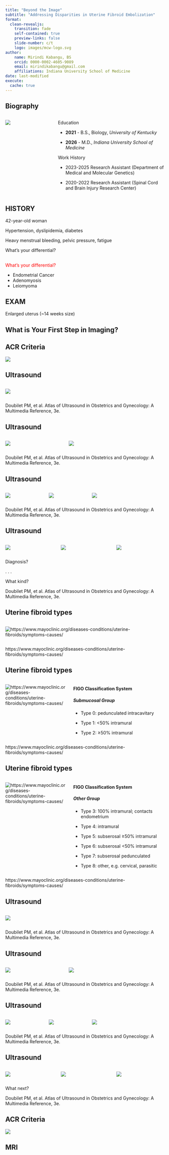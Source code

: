 ```yaml
---
title: "Beyond the Image"
subtitle: "Addressing Disparities in Uterine Fibroid Embolization"
format:
  clean-revealjs:
    transition: fade
    self-contained: true
    preview-links: false
    slide-number: c/t
    logo: images/mcw-logo.svg
author:
    name: Mirindi Kabangu, BS
    orcid: 0000-0002-4605-9089
    email: mirindikabangu@gmail.com
    affiliations: Indiana University School of Medicine
date: last-modified
execute: 
  cache: true
---
```


## Biography

:::::: normalfont
::::: columns
::: {.column width="30%"}
![](images/grad.jpg)
:::

::: {.column width="70%"}
Education

-   **2021** - B.S., Biology, *University of Kentucky*

-   **2026** - M.D., *Indiana University School of Medicine*

Work History

-   2023-2025 Research Assistant (Department of Medical and Molecular Genetics)

-   2020-2022 Research Assistant (Spinal Cord and Brain Injury Research Center)
:::
:::::
::::::

## HISTORY {auto-animate=true}

:::{.fragment .fade-in-then-semi-out}
42-year-old woman
:::

:::{.fragment .fade-in-then-semi-out}
Hypertension, dyslipidemia, diabetes
:::

:::{.fragment .fade-in-then-semi-out}
Heavy menstrual bleeding, pelvic pressure, fatigue
:::

:::{.fragment .fade-in}
What's your differential?
:::

## {auto-animate=true}

:::{style="margin-top: 10px; font-size: 1em; color: red;"}
What's your differential?
:::

::: {.incremental}
- Endometrial Cancer
- Adenomyosis
- Leiomyoma
:::

## EXAM
::: {.fragment .fade-in}
Enlarged uterus (\~14 weeks size)
:::

## What is Your First Step in Imaging?

## ACR Criteria

[![](images/acr-ac-aub-v1.png){fig-align="center"}](https://acsearch.acr.org/docs/69458/Narrative/)

## Ultrasound {background-color="black" auto-animate="true" auto-animate-easing="ease-in-out"}

:::::: columns
::: {.column width="50%" .fragment}
![](images/lm-us-sag.png)
:::
::::::

::: aside
Doubilet PM, et al. Atlas of Ultrasound in Obstetrics and Gynecology: A Multimedia Reference, 3e.
:::

## Ultrasound {background-color="black" auto-animate="true" auto-animate-easing="ease-in-out"}

:::::: columns
::: {.column width="25%"}
![](images/lm-us-sag.png)
:::

::: {.column width="50%"}
![](images/lm-us-cor.png)
:::
::::::

::: aside
Doubilet PM, et al. Atlas of Ultrasound in Obstetrics and Gynecology: A Multimedia Reference, 3e.
:::

## Ultrasound {background-color="black" auto-animate="true" auto-animate-easing="ease-in-out"}

:::::: columns
::: {.column width="25%"}
![](images/lm-us-sag.png)
:::

::: {.column width="25%"}
![](images/lm-us-cor.png)
:::

::: {.column width="50%"}
![](images/lm-us-dop.png)
:::
::::::

::: aside
Doubilet PM, et al. Atlas of Ultrasound in Obstetrics and Gynecology: A Multimedia Reference, 3e.
:::

## Ultrasound {background-color="black" auto-animate="true" auto-animate-easing="ease-in-out"}

:::::: columns
::: {.column width="25%"}
![](images/lm-us-sag.png)
:::

::: {.column width="25%"}
![](images/lm-us-cor.png)
:::

::: {.column width="25%"}
![](images/lm-us-dop.png)
:::
::::::


Diagnosis?

. . . 

What kind?


::: aside
Doubilet PM, et al. Atlas of Ultrasound in Obstetrics and Gynecology: A Multimedia Reference, 3e.
:::

## Uterine fibroid types {auto-animate="true" auto-animate-easing="ease-in-out"}

::::: columns
::: {.column width="60%" .fragment}
![](images/lm-mayo-types.png){alt="https://www.mayoclinic.org/diseases-conditions/uterine-fibroids/symptoms-causes/"}
:::
:::::

::: aside
https://www.mayoclinic.org/diseases-conditions/uterine-fibroids/symptoms-causes/
:::

## Uterine fibroid types {auto-animate="true" auto-animate-easing="ease-in-out"}

::::: columns
::: {.column width="40%"}
![](images/lm-mayo-types.png){alt="https://www.mayoclinic.org/diseases-conditions/uterine-fibroids/symptoms-causes/"}
:::

::: {.column width="60%" .incremental}
#### FIGO Classification System

##### Submucosal Group

- Type 0: pedunculated intracavitary

- Type 1: \<50% intramural

- Type 2: ≥50% intramural

:::
:::::

::: aside
https://www.mayoclinic.org/diseases-conditions/uterine-fibroids/symptoms-causes/
:::

## Uterine fibroid types {auto-animate="true" auto-animate-easing="ease-in-out"}

::::: columns
::: {.column width="40%"}
![](images/lm-mayo-types.png){alt="https://www.mayoclinic.org/diseases-conditions/uterine-fibroids/symptoms-causes/"}
:::

::: {.column width="60%" .incremental}
#### FIGO Classification System

##### Other Group

- Type 3: 100% intramural; contacts endometrium

- Type 4: intramural

- Type 5: subserosal ≥50% intramural

- Type 6: subserosal \<50% intramural

- Type 7: subserosal pedunculated

- Type 8: other, e.g. cervical, parasitic
:::
:::::

::: aside
https://www.mayoclinic.org/diseases-conditions/uterine-fibroids/symptoms-causes/
:::

## Ultrasound {background-color="black" auto-animate="true" auto-animate-easing="ease-in-out"}

:::::: columns
::: {.column width="50%" .fragment}
![](images/lm-submucosal-us.jpeg)
:::
::::::

::: aside
Doubilet PM, et al. Atlas of Ultrasound in Obstetrics and Gynecology: A Multimedia Reference, 3e.
:::

## Ultrasound {background-color="black" auto-animate="true" auto-animate-easing="ease-in-out"}

:::::: columns
::: {.column width="25%"}
![](images/lm-submucosal-us.jpeg)
:::

::: {.column width="50%"}
![](images/lm-subserosal-us.png)
:::
::::::

::: aside
Doubilet PM, et al. Atlas of Ultrasound in Obstetrics and Gynecology: A Multimedia Reference, 3e.
:::

## Ultrasound {background-color="black" auto-animate="true" auto-animate-easing="ease-in-out"}

:::::: columns
::: {.column width="25%"}
![](images/lm-submucosal-us.jpeg)
:::

::: {.column width="25%"}
![](images/lm-subserosal-us.png)
:::

::: {.column width="50%"}
![](images/lm-pedunculated-us.png)
:::
::::::

::: aside
Doubilet PM, et al. Atlas of Ultrasound in Obstetrics and Gynecology: A Multimedia Reference, 3e.
:::

## Ultrasound {background-color="black" auto-animate="true" auto-animate-easing="ease-in-out"}

:::::: columns
::: {.column width="25%"}
![](images/lm-submucosal-us.jpeg)
:::

::: {.column width="25%"}
![](images/lm-subserosal-us.png)
:::

::: {.column width="25%"}
![](images/lm-pedunculated-us.png)
:::
::::::

What next?

::: aside
Doubilet PM, et al. Atlas of Ultrasound in Obstetrics and Gynecology: A Multimedia Reference, 3e.
:::

## ACR Criteria

[![](images/acr-ac-aub-v2.png){fig-align="center"}](https://acsearch.acr.org/docs/69458/Narrative/)

## MRI

## {background-iframe="https://radiopaedia.org/cases/22c1df725d8b32afe15d3014e511132d?lang=us"}